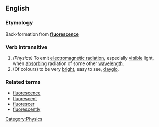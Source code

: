 ==English==
===Etymology===
Back-formation from '''[[fluorescence]]'''
===Verb intransitive===
# ''(Physics)'' To emit [[electromagnetic radiation]], especially [[visible]] light, when [[absorb]]ing radiation of some other [[wavelength]].
# (Of colours) to be very [[bright]], easy to see, [[dayglo]].
===Related terms===
*[[fluorescence]]
*[[fluorescent]]
*[[fluorescer]]
*[[fluorescently]]

[[Category:Physics]]